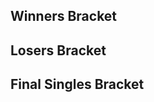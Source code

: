 {{DISPLAYTITLE:SoCal Colosseum #9: Singles Bracket}}{{SetGame|melee}}
{{tabs static
|name1=Overview
|link1=SoCal Colosseum/9
|name2=Singles Pools
|link2=SoCal Colosseum/9/Singles Pools
|name3=Singles Bracket
|link3=SoCal Colosseum/9/Singles Bracket
|name4=Doubles Bracket
|link4=SoCal Colosseum/9/Doubles Bracket
|This=3
}}
==Winners Bracket==
{{64DEWBracketA
|tourneylink=SoCal Colosseum/9
|tourneyname=SoCal Colosseum #9
|column-width=160

|r1m1p1=HugS |r1m1p1flag=us |r1m1p1score={{win}} |r1m1win=1
|r1m1p2=Bye |r1m1p2flag= |r1m1p2score=
|r1m2p1=Oli |r1m2p1flag=us |r1m2p1score=0 |r1m2win=2
|r1m2p2=Vavez |r1m2p2flag=us |r1m2p2score=2
|r1m3p1=Vivi |r1m3p1flag=us |r1m3p1score={{win}} |r1m3win=1
|r1m3p2=Bye |r1m3p2flag= |r1m3p2score=
|r1m4p1=Ringler |r1m4p1flag=us |r1m4p1score=2 |r1m4win=1
|r1m4p2=Turkus |r1m4p2flag= |r1m4p2score=0
|r1m5p1=Pajama Sam |r1m5p1flag=us |r1m5p1score={{win}} |r1m5win=1
|r1m5p2=Bye |r1m5p2flag= |r1m5p2score=
|r1m6p1=ChildishSensei |r1m6p1flag=us |r1m6p1score=0 |r1m6win=2
|r1m6p2=Bottle Opener Guy |r1m6p2flag=us |r1m6p2score=2
|r1m7p1=Sergio |r1m7p1flag=us |r1m7p1score={{win}} |r1m7win=1
|r1m7p2=Bye |r1m7p2flag= |r1m7p2score=
|r1m8p1=pdub |r1m8p1flag=us |r1m8p1score=1 |r1m8win=2
|r1m8p2=Gooms |r1m8p2flag=us |r1m8p2score=2

|r1m9p1=Squid |r1m9p1flag=us |r1m9p1score={{win}} |r1m9win=1
|r1m9p2=Bye |r1m9p2flag= |r1m9p2score=
|r1m10p1=Slime |r1m10p1flag=us |r1m10p1score=1 |r1m10win=2
|r1m10p2=Mair |r1m10p2flag=us |r1m10p2score=2
|r1m11p1=Franz |r1m11p1flag=us |r1m11p1score={{win}} |r1m11win=1
|r1m11p2=Bye |r1m11p2flag= |r1m11p2score=
|r1m12p1=V$ |r1m12p1flag=us |r1m12p1score=0 |r1m12win=2
|r1m12p2=CaPEM |r1m12p2flag=us |r1m12p2score=2
|r1m13p1=LuigiKid |r1m13p1flag=us |r1m13p1score={{win}} |r1m13win=1
|r1m13p2=Bye |r1m13p2flag= |r1m13p2score=
|r1m14p1=Xealot |r1m14p1flag= |r1m14p1score=2 |r1m14win=1
|r1m14p2=Baja |r1m14p2flag=us |r1m14p2score=1
|r1m15p1=yeti |r1m15p1flag=us |r1m15p1score={{win}} |r1m15win=1
|r1m15p2=Bye |r1m15p2flag= |r1m15p2score=
|r1m16p1=AmericanDragon DavidChong |r1m16p1flag=us |r1m16p1score=2 |r1m16win=1
|r1m16p2=Theo |r1m16p2flag=us |r1m16p2score=0

|r1m17p1=MacD |r1m17p1flag=us |r1m17p1score={{win}} |r1m17win=1
|r1m17p2=Bye |r1m17p2flag= |r1m17p2score=
|r1m18p1=Tinojoe |r1m18p1flag=us |r1m18p1score=2 |r1m18win=1
|r1m18p2=Rato |r1m18p2flag=us |r1m18p2score=0
|r1m19p1=DonB |r1m19p1flag=au |r1m19p1score={{win}} |r1m19win=1
|r1m19p2=Bye |r1m19p2flag= |r1m19p2score=
|r1m20p1=Videowaffles |r1m20p1flag=us |r1m20p1score=2 |r1m20win=1
|r1m20p2=Jolf |r1m20p2flag= |r1m20p2score=0
|r1m21p1=Motoko |r1m21p1flag=us |r1m21p1score={{win}} |r1m21win=1
|r1m21p2=Bye |r1m21p2flag= |r1m21p2score=
|r1m22p1=myfishcantswim |r1m22p1flag=us |r1m22p1score=0 |r1m22win=2
|r1m22p2=Paz |r1m22p2flag=us |r1m22p2score=2
|r1m23p1=Cesar |r1m23p1flag=us |r1m23p1score={{win}} |r1m23win=1
|r1m23p2=Bye |r1m23p2flag= |r1m23p2score=
|r1m24p1=Combofest |r1m24p1flag=us |r1m24p1score=2 |r1m24win=1
|r1m24p2=Cinnamon Apple Oatmeal |r1m24p2flag=us |r1m24p2score=0

|r1m25p1=Captain Faceroll |r1m25p1flag=us |r1m25p1score={{win}} |r1m25win=1
|r1m25p2=Bye |r1m25p2flag= |r1m25p2score=
|r1m26p1=Jr |r1m26p1flag=us |r1m26p1score=1 |r1m26win=2
|r1m26p2=Kramer |r1m26p2flag=us |r1m26p2score=2
|r1m27p1=null |r1m27p1flag=us |r1m27p1score={{win}} |r1m27win=1
|r1m27p2=Bye |r1m27p2flag= |r1m27p2score=
|r1m28p1=BillyBoPeep |r1m28p1flag=us |r1m28p1score=2 |r1m28win=1
|r1m28p2=topkek |r1m28p2flag=us |r1m28p2score=0
|r1m29p1=Jace |r1m29p1flag=us |r1m29p1score={{win}} |r1m29win=1
|r1m29p2=Bye |r1m29p2flag= |r1m29p2score=
|r1m30p1=SaltyChris |r1m30p1flag=us |r1m30p1score=1 |r1m30win=2
|r1m30p2=KayGee |r1m30p2flag=us |r1m30p2score=2
|r1m31p1=Grape |r1m31p1flag=us |r1m31p1score={{win}} |r1m31win=1
|r1m31p2=Bye |r1m31p2flag= |r1m31p2score=
|r1m32p1=dankrooster |r1m32p1flag=us |r1m32p1score=2 |r1m32win=1
|r1m32p2=Fallennova |r1m32p2flag=us |r1m32p2score=1

|r2m1p1=HugS |r2m1p1flag=us |r2m1p1score=2 |r2m1win=1
|r2m1p2=Vavez |r2m1p2flag=us |r2m1p2score=0
|r2m2p1=Vivi |r2m2p1flag=us |r2m2p1score=1 |r2m2win=2
|r2m2p2=Ringler |r2m2p2flag=us |r2m2p2score=2
|r2m3p1=Pajama Sam |r2m3p1flag=us |r2m3p1score=2 |r2m3win=1
|r2m3p2=Bottle Opener Guy |r2m3p2flag=us |r2m3p2score=0
|r2m4p1=Sergio |r2m4p1flag=us |r2m4p1score=2 |r2m4win=1
|r2m4p2=Gooms |r2m4p2flag=us |r2m4p2score=0
|r2m5p1=Squid |r2m5p1flag=us |r2m5p1score=2 |r2m5win=1
|r2m5p2=Mair |r2m5p2flag=us |r2m5p2score=0
|r2m6p1=Franz |r2m6p1flag=us |r2m6p1score=2 |r2m6win=1
|r2m6p2=CaPEM |r2m6p2flag=us |r2m6p2score=0
|r2m7p1=LuigiKid |r2m7p1flag=us |r2m7p1score=2 |r2m7win=1
|r2m7p2=Xealot |r2m7p2flag= |r2m7p2score=0
|r2m8p1=yeti |r2m8p1flag=us |r2m8p1score=2 |r2m8win=1
|r2m8p2=AmericanDragon DavidChong |r2m8p2flag=us |r2m8p2score=0
|r2m9p1=MacD |r2m9p1flag=us |r2m9p1score=2 |r2m9win=1
|r2m9p2=Tinojoe |r2m9p2flag=us |r2m9p2score=0
|r2m10p1=DonB |r2m10p1flag=au |r2m10p1score=0 |r2m10win=2
|r2m10p2=Videowaffles |r2m10p2flag=us |r2m10p2score=2
|r2m11p1=Motoko |r2m11p1flag=us |r2m11p1score=2 |r2m11win=1
|r2m11p2=Paz |r2m11p2flag=us |r2m11p2score=1
|r2m12p1=Cesar |r2m12p1flag=us |r2m12p1score=2 |r2m12win=1
|r2m12p2=Combofest |r2m12p2flag=us |r2m12p2score=1
|r2m13p1=Captain Faceroll |r2m13p1flag=us |r2m13p1score=2 |r2m13win=1
|r2m13p2=Kramer |r2m13p2flag=us |r2m13p2score=0
|r2m14p1=null |r2m14p1flag=us |r2m14p1score=1 |r2m14win=2
|r2m14p2=BillyBoPeep |r2m14p2flag=us |r2m14p2score=2
|r2m15p1=Jace |r2m15p1flag=us |r2m15p1score=2 |r2m15win=1
|r2m15p2=KayGee |r2m15p2flag=us |r2m15p2score=0
|r2m16p1=Grape |r2m16p1flag=us |r2m16p1score=2 |r2m16win=1
|r2m16p2=dankrooster |r2m16p2flag=us |r2m16p2score=0

|r3m1p1=HugS |r3m1p1flag=us |r3m1p1score=2 |r3m1win=1
|r3m1p2=Ringler |r3m1p2flag=us |r3m1p2score=1
|r3m2p1=Pajama Sam |r3m2p1flag=us |r3m2p1score=2 |r3m2win=1
|r3m2p2=Sergio |r3m2p2flag=us |r3m2p2score=1
|r3m3p1=Squid |r3m3p1flag=us |r3m3p1score=2 |r3m3win=1
|r3m3p2=Franz |r3m3p2flag=us |r3m3p2score=1
|r3m4p1=LuigiKid |r3m4p1flag=us |r3m4p1score=2 |r3m4win=1
|r3m4p2=yeti |r3m4p2flag=us |r3m4p2score=0
|r3m5p1=MacD |r3m5p1flag=us |r3m5p1score=2 |r3m5win=1
|r3m5p2=Videowaffles |r3m5p2flag=us |r3m5p2score=0
|r3m6p1=Motoko |r3m6p1flag=us |r3m6p1score=2 |r3m6win=1
|r3m6p2=Cesar |r3m6p2flag=us |r3m6p2score=0
|r3m7p1=Captain Faceroll |r3m7p1flag=us |r3m7p1score=2 |r3m7win=1
|r3m7p2=BillyBoPeep |r3m7p2flag=us |r3m7p2score=0
|r3m8p1=Jace |r3m8p1flag=us |r3m8p1score=2 |r3m8win=1
|r3m8p2=Grape |r3m8p2flag=us |r3m8p2score=0

|r4m1p1=HugS |r4m1p1flag=us |r4m1p1score=2 |r4m1win=1
|r4m1p2=Pajama Sam |r4m1p2flag=us |r4m1p2score=0
|r4m1p1char1=samus |r4m1p2char1=falco |r4m1p1stock1= |r4m1p2stock1= |r4m1win1= |r4m1stage1=Battlefield
|r4m1p1char2=samus |r4m1p2char2=falco |r4m1p1stock2= |r4m1p2stock2= |r4m1win2= |r4m1stage2=Pokémon Stadium
|r4m1date=March 18, 2017
|r4m1details={{BracketMatchDetails|reddit=|comment=|vod=}}

|r4m2p1=Squid |r4m2p1flag=us |r4m2p1score=1 |r4m2win=2
|r4m2p2=LuigiKid |r4m2p2flag=us |r4m2p2score=2
|r4m3p1=MacD |r4m3p1flag=us |r4m3p1score=2 |r4m3win=1
|r4m3p2=Motoko |r4m3p2flag=us |r4m3p2score=1
|r4m4p1=Captain Faceroll |r4m4p1flag=us |r4m4p1score=2 |r4m4win=1
|r4m4p2=Jace |r4m4p2flag=us |r4m4p2score=0

|r5m1p1=HugS |r5m1p1flag=us |r5m1p1score=3 |r5m1win=1
|r5m1p2=LuigiKid |r5m1p2flag=us |r5m1p2score=1
|r5m1p1char1=samus |r5m1p2char1=luigi |r5m1p1stock1=1 |r5m1p2stock1=0 |r5m1win1=1 |r5m1stage1=Battlefield
|r5m1p1char2=samus |r5m1p2char2=luigi |r5m1p1stock2=2 |r5m1p2stock2=0 |r5m1win2=1 |r5m1stage2=Yoshi's Story
|r5m1p1char3=samus |r5m1p2char3=luigi |r5m1p1stock3=0 |r5m1p2stock3=2 |r5m1win3=2 |r5m1stage3=Final Destination
|r5m1p1char4=samus |r5m1p2char4=luigi |r5m1p1stock4=3 |r5m1p2stock4=0 |r5m1win4=1 |r5m1stage4=Dream Land
|r5m1date=March 18, 2017
|r5m1details={{BracketMatchDetails|reddit=|comment=|vod=}}

|r5m2p1=MacD |r5m2p1flag=us |r5m2p1score=3 |r5m2win=1
|r5m2p2=Captain Faceroll |r5m2p2flag=us |r5m2p2score=2
}}
==Losers Bracket==
{{48DELBracketSmwA
|tourneylink=SoCal Colosseum/9
|tourneyname=SoCal Colosseum #9
|l1placement=33-48
|l2placement=25-32
|l3placement=17-24
|l4placement=13-16
|l5placement=9-12
|l6placement=7-8
|l7placement=5-6
|column-width=160

|l1m1p1=dankrooster |l1m1p1flag=us |l1m1p1score=1 |l1m1win=2
|l1m1p2=Oli |l1m1p2flag=us |l1m1p2score=2
|l1m2p1=KayGee |l1m2p1flag=us |l1m2p1score=1 |l1m2win=2
|l1m2p2=Turkus |l1m2p2flag= |l1m2p2score=2
|l1m3p1=null |l1m3p1flag=us |l1m3p1score=2 |l1m3win=1
|l1m3p2=ChildishSensei |l1m3p2flag=us |l1m3p2score=0
|l1m4p1=Kramer |l1m4p1flag=us |l1m4p1score=2 |l1m4win=1
|l1m4p2=pdub |l1m4p2flag=us |l1m4p2score=0
|l1m5p1=Combofest |l1m5p1flag=us |l1m5p1score=2 |l1m5win=1
|l1m5p2=Slime |l1m5p2flag=us |l1m5p2score=1
|l1m6p1=Paz |l1m6p1flag=us |l1m6p1score=1 |l1m6win=2
|l1m6p2=V$ |l1m6p2flag=us |l1m6p2score=2
|l1m7p1=DonB |l1m7p1flag=au |l1m7p1score=2 |l1m7win=1
|l1m7p2=Baja |l1m7p2flag=us |l1m7p2score=0
|l1m8p1=Tinojoe |l1m8p1flag=us |l1m8p1score=2 |l1m8win=1
|l1m8p2=Theo |l1m8p2flag=us |l1m8p2score=0
|l1m9p1=AmericanDragon DavidChong |l1m9p1flag=us |l1m9p1score=2 |l1m9win=1
|l1m9p2=Rato |l1m9p2flag=us |l1m9p2score=1
|l1m10p1=Xealot |l1m10p1flag= |l1m10p1score=2 |l1m10win=1
|l1m10p2=Jolf |l1m10p2flag= |l1m10p2score=0
|l1m11p1=CaPEM |l1m11p1flag=us |l1m11p1score=0 |l1m11win=2
|l1m11p2=myfishcantswim |l1m11p2flag=us |l1m11p2score=2
|l1m12p1=Mair |l1m12p1flag=us |l1m12p1score=2 |l1m12win=1
|l1m12p2=Cinnamon Apple Oatmeal |l1m12p2flag=us |l1m12p2score=0
|l1m13p1=Gooms |l1m13p1flag=us |l1m13p1score=0 |l1m13win=2
|l1m13p2=Jr |l1m13p2flag=us |l1m13p2score=2
|l1m14p1=Bottle Opener Guy |l1m14p1flag=us |l1m14p1score=1 |l1m14win=2
|l1m14p2=topkek |l1m14p2flag=us |l1m14p2score=2
|l1m15p1=Vivi |l1m15p1flag=us |l1m15p1score=2 |l1m15win=1
|l1m15p2=SaltyChris |l1m15p2flag=us |l1m15p2score=0
|l1m16p1=Vavez |l1m16p1flag=us |l1m16p1score=2 |l1m16win=1
|l1m16p2=Fallennova |l1m16p2flag=us |l1m16p2score=0

|l2m1p1=Oli |l2m1p1flag=us |l2m1p1score=2 |l2m1win=1
|l2m1p2=Turkus |l2m1p2flag= |l2m1p2score=1
|l2m2p1=null |l2m2p1flag=us |l2m2p1score=2 |l2m2win=1
|l2m2p2=Kramer |l2m2p2flag=us |l2m2p2score=0
|l2m3p1=Combofest |l2m3p1flag=us |l2m3p1score=2 |l2m3win=1
|l2m3p2=V$ |l2m3p2flag=us |l2m3p2score=0
|l2m4p1=DonB |l2m4p1flag=au |l2m4p1score=2 |l2m4win=1
|l2m4p2=Tinojoe |l2m4p2flag=us |l2m4p2score=1
|l2m5p1=AmericanDragon DavidChong |l2m5p1flag=us |l2m5p1score=2 |l2m5win=1
|l2m5p2=Xealot |l2m5p2flag= |l2m5p2score=1
|l2m6p1=myfishcantswim |l2m6p1flag=us |l2m6p1score=0 |l2m6win=2
|l2m6p2=Mair |l2m6p2flag=us |l2m6p2score=2
|l2m7p1=Jr |l2m7p1flag=us |l2m7p1score=2 |l2m7win=1
|l2m7p2=topkek |l2m7p2flag=us |l2m7p2score=0
|l2m8p1=Vivi |l2m8p1flag=us |l2m8p1score=1 |l2m8win=2
|l2m8p2=Vavez |l2m8p2flag=us |l2m8p2score=2
 
|l3m1p1=yeti |l3m1p1flag=us |l3m1p1score=2 |l3m1win=1
|l3m1p2=Oli |l3m1p2flag=us |l3m1p2score=1
|l3m2p1=Franz |l3m2p1flag=us |l3m2p1score=2 |l3m2win=1
|l3m2p2=null |l3m2p2flag=us |l3m2p2score=1
|l3m3p1=Sergio |l3m3p1flag=us |l3m3p1score=0 |l3m3win=2
|l3m3p2=Combofest |l3m3p2flag=us |l3m3p2score=2
|l3m4p1=Ringler |l3m4p1flag=us |l3m4p1score=1 |l3m4win=2
|l3m4p2=DonB |l3m4p2flag=au |l3m4p2score=2
|l3m5p1=Grape |l3m5p1flag=us |l3m5p1score=2 |l3m5win=1
|l3m5p2=AmericanDragon DavidChong |l3m5p2flag=us |l3m5p2score=1
|l3m6p1=BillyBoPeep |l3m6p1flag=us |l3m6p1score=2 |l3m6win=1
|l3m6p2=Mair |l3m6p2flag=us |l3m6p2score=1
|l3m7p1=Cesar |l3m7p1flag=us |l3m7p1score=2 |l3m7win=1
|l3m7p2=Jr |l3m7p2flag=us |l3m7p2score=0
|l3m8p1=Videowaffles |l3m8p1flag=us |l3m8p1score=0 |l3m8win=2
|l3m8p2=Vavez |l3m8p2flag=us |l3m8p2score=2

|l4m1p1=yeti |l4m1p1flag=us |l4m1p1score=1 |l4m1win=2
|l4m1p2=Franz |l4m1p2flag=us |l4m1p2score=2
|l4m2p1=Combofest |l4m2p1flag=us |l4m2p1score=2 |l4m2win=1
|l4m2p2=DonB |l4m2p2flag=au |l4m2p2score=1
|l4m3p1=Grape |l4m3p1flag=us |l4m3p1score=1 |l4m3win=2
|l4m3p2=BillyBoPeep |l4m3p2flag=us |l4m3p2score=2
|l4m4p1=Cesar |l4m4p1flag=us |l4m4p1score=0 |l4m4win=2
|l4m4p2=Vavez |l4m4p2flag=us |l4m4p2score=2

|l5m1p1=Motoko |l5m1p1flag=us |l5m1p1score=0 |l5m1win=2
|l5m1p2=Franz |l5m1p2flag=us |l5m1p2score=2
|l5m2p1=Jace |l5m2p1flag=us |l5m2p1score=2 |l5m2win=1
|l5m2p2=Combofest |l5m2p2flag=us |l5m2p2score=0
|l5m3p1=Pajama Sam |l5m3p1flag=us |l5m3p1score=1 |l5m3win=2
|l5m3p2=BillyBoPeep |l5m3p2flag=us |l5m3p2score=2
|l5m4p1=Squid |l5m4p1flag=us |l5m4p1score=2 |l5m4win=1
|l5m4p2=Vavez |l5m4p2flag=us |l5m4p2score=0

|l6m1p1=Franz |l6m1p1flag=us |l6m1p1score=1 |l6m1win=2
|l6m1p2=Jace |l6m1p2flag=us |l6m1p2score=3
|l6m2p1=BillyBoPeep |l6m2p1flag=us |l6m2p1score=0 |l6m2win=2
|l6m2p2=Squid |l6m2p2flag=us |l6m2p2score=3

|l7m1p1=LuigiKid |l7m1p1flag=us |l7m1p1score=3 |l7m1win=1
|l7m1p2=Jace |l7m1p2flag=us |l7m1p2score=1
|l7m2p1=Captain Faceroll |l7m2p1flag=us |l7m2p1score=3 |l7m2win=1
|l7m2p2=Squid |l7m2p2flag=us |l7m2p2score=2
}}
<onlyinclude>
==Final Singles Bracket==
{{DEFinalSmwBracket
|tourneylink=SoCal Colosseum/9
|tourneyname=SoCal Colosseum #9
|l1placement=4
|r2placement=3
|r3loserplacement=2
|r3winnerplacement=1
|export_score=true

<!-- FROM WINNERS -->
|r1m1p1=HugS |r1m1p1flag=us |r1m1p1score=3
|r1m1p2=MacD |r1m1p2flag=us |r1m1p2score=2
|r1m1win=1

<!-- FROM LOSERS -->
|l1m1p1=LuigiKid |l1m1p1flag=us |l1m1p1score=2
|l1m1p2=Captain Faceroll |l1m1p2flag=us |l1m1p2score=3
|l1m1win=2

<!-- LOSERS FINALS -->
|r2m1p1=MacD |r2m1p1flag=us |r2m1p1score=3
|r2m1p2=Captain Faceroll |r2m1p2flag=us |r2m1p2score=0
|r2m1win=1

<!-- GRAND FINALS -->
|r3m1p1=HugS |r3m1p1flag=us |r3m1p1score=2 |r3m2p1score=2
|r3m1p2=MacD |r3m1p2flag=us |r3m1p2score=3 |r3m2p2score=3
|r3m1win=2
}}
</onlyinclude>
